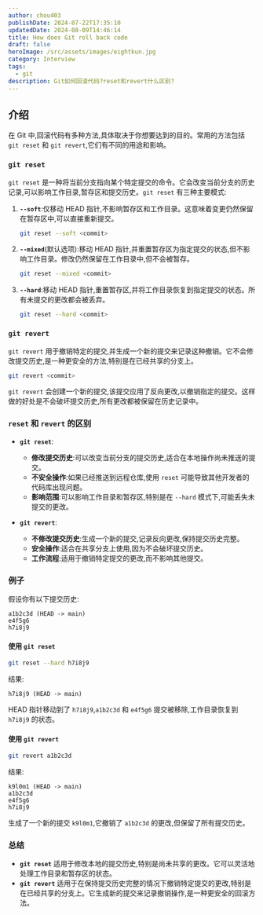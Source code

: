 ```yaml
---
author: chou403
publishDate: 2024-07-22T17:35:10
updatedDate: 2024-08-09T14:46:14
title: How does Git roll back code
draft: false
heroImage: /src/assets/images/eightkun.jpg
category: Interview
tags:
  - git
description: Git如何回滚代码?reset和revert什么区别?
---
```


## 介绍

在 Git 中,回滚代码有多种方法,具体取决于你想要达到的目的。常用的方法包括 `git reset` 和 `git revert`,它们有不同的用途和影响。

### `git reset`

`git reset` 是一种将当前分支指向某个特定提交的命令。它会改变当前分支的历史记录,可以影响工作目录,暂存区和提交历史。`git reset` 有三种主要模式:

1. **`--soft`**:仅移动 HEAD 指针,不影响暂存区和工作目录。这意味着变更仍然保留在暂存区中,可以直接重新提交。

   ```sh
   git reset --soft <commit>
   ```

2. **`--mixed`**(默认选项):移动 HEAD 指针,并重置暂存区为指定提交的状态,但不影响工作目录。修改仍然保留在工作目录中,但不会被暂存。

   ```sh
   git reset --mixed <commit>
   ```

3. **`--hard`**:移动 HEAD 指针,重置暂存区,并将工作目录恢复到指定提交的状态。所有未提交的更改都会被丢弃。
   ```sh
   git reset --hard <commit>
   ```

### `git revert`

`git revert` 用于撤销特定的提交,并生成一个新的提交来记录这种撤销。它不会修改提交历史,是一种更安全的方法,特别是在已经共享的分支上。

```sh
git revert <commit>
```

`git revert` 会创建一个新的提交,该提交应用了反向更改,以撤销指定的提交。这样做的好处是不会破坏提交历史,所有更改都被保留在历史记录中。

### `reset` 和 `revert` 的区别

- **`git reset`**:

  - **修改提交历史**:可以改变当前分支的提交历史,适合在本地操作尚未推送的提交。
  - **不安全操作**:如果已经推送到远程仓库,使用 `reset` 可能导致其他开发者的代码库出现问题。
  - **影响范围**:可以影响工作目录和暂存区,特别是在 `--hard` 模式下,可能丢失未提交的更改。

- **`git revert`**:
  - **不修改提交历史**:生成一个新的提交,记录反向更改,保持提交历史完整。
  - **安全操作**:适合在共享分支上使用,因为不会破坏提交历史。
  - **工作流程**:适用于撤销特定提交的更改,而不影响其他提交。

### 例子

假设你有以下提交历史:

```
a1b2c3d (HEAD -> main)
e4f5g6
h7i8j9
```

#### 使用 `git reset`

```sh
git reset --hard h7i8j9
```

结果:

```
h7i8j9 (HEAD -> main)
```

HEAD 指针移动到了 `h7i8j9`,`a1b2c3d` 和 `e4f5g6` 提交被移除,工作目录恢复到 `h7i8j9` 的状态。

#### 使用 `git revert`

```sh
git revert a1b2c3d
```

结果:

```
k9l0m1 (HEAD -> main)
a1b2c3d
e4f5g6
h7i8j9
```

生成了一个新的提交 `k9l0m1`,它撤销了 `a1b2c3d` 的更改,但保留了所有提交历史。

### 总结

- **`git reset`** 适用于修改本地的提交历史,特别是尚未共享的更改。它可以灵活地处理工作目录和暂存区的状态。
- **`git revert`** 适用于在保持提交历史完整的情况下撤销特定提交的更改,特别是在已经共享的分支上。它生成新的提交来记录撤销操作,是一种更安全的回滚方法。

